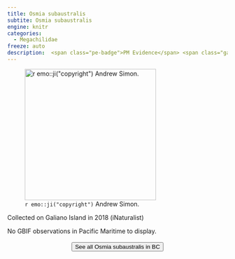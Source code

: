 ```yaml
---
title: Osmia subaustralis
subtite: Osmia subaustralis
engine: knitr
categories:
  - Megachilidae
freeze: auto
description:  <span class="pe-badge">PM Evidence</span> <span class="gali-badge">Galiano</span>
---
```

![`r emo::ji("copyright")` Andrew Simon.](https://inaturalist-open-data.s3.amazonaws.com/photos/43353636/large.jpeg){height=300}

Collected on Galiano Island in 2018 (iNaturalist)

No GBIF observations in Pacific Maritime to display.
<br><br>
<center>


<a href="https://inaturalist.ca/observations?place_id=7085&subview=map&taxon_id=226682"><button type="button" class="btn btn-secondary">See all Osmia subaustralis in BC <i class="fa-solid fa-arrow-up-right-from-square"></i> </button></a>
</center>
